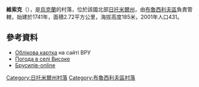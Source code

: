{{coord|50|22|49|N|29|31|13|E|scale:30000|display=title}}

'''維索克'''（{{lang-uk|Високе}}），是[[烏克蘭|烏克蘭]]的村落，位於該國北部[[日托米爾州|日托米爾州]]，由[[布魯西利夫區|布魯西利夫區]]負責管轄，始建於1741年，面積2.72平方公里，海拔高度185米，2001年人口431。

==參考資料==
* [http://w1.c1.rada.gov.ua/pls/z7502/A005?rdat1=16.05.2011&rf7571=8912 Облікова картка]{{dead link|date=2018年4月 |bot=InternetArchiveBot |fix-attempted=yes }} на сайті ВРУ{{ref-uk}}
* [http://weather.in.ua/ua/zhitomirskaja/3662 Погода в селі Високе] {{Wayback|url=http://weather.in.ua/ua/zhitomirskaja/3662 |date=20111219134639 }}
* [https://web.archive.org/web/20160723073926/http://www.brusilov.org.ua/Brus_rayon/vysoke.htm Брусилів-online] {{ref-uk}}

{{DEFAULTSORT:Високе}}
[[Category:日托米爾州村落|Category:日托米爾州村落]]
[[Category:布魯西利夫區村落|Category:布魯西利夫區村落]]


{{Zhytomyr-geo-stub}}